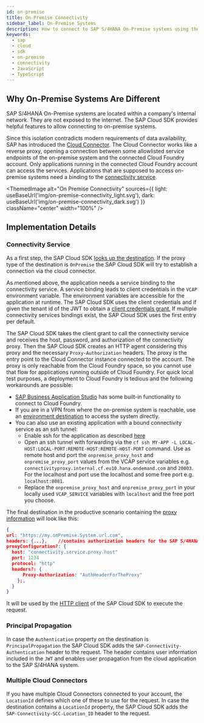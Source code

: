 ```yaml
---
id: on-premise
title: On-Premise Connectivity
sidebar_label: On-Premise Systems
description: How to connect to SAP S/4HANA On-Premise systems using the SAP Cloud SDK
keywords:
  - sap
  - cloud
  - sdk
  - on-premise
  - connectivity
  - JavaScript
  - TypeScript
---
```



## Why On-Premise Systems Are Different

SAP S/4HANA On-Premise systems are located within a company's internal network.
They are not exposed to the internet.
The SAP Cloud SDK provides helpful features to allow connecting to on-premise systems.

Since this isolation contradicts modern requirements of data availability, SAP has introduced the [Cloud Connector](https://help.sap.com/viewer/cca91383641e40ffbe03bdc78f00f681/Cloud/en-US/e6c7616abb5710148cfcf3e75d96d596.html?q=cloud%20connector).
The Cloud Connector works like a reverse proxy, opening a connection between some allowlisted service endpoints of the on-premise system and the connected Cloud Foundry account.
Only applications running in the connected Cloud Foundry account can access the services.
Applications that are supposed to access on-premise systems need a binding to the [connectivity service](https://www.cloudfoundry.org/the-foundry/sap-cloud-platform-service-connectivity/).

<!-- vale off -->

<ThemedImage
  alt="On Premise Connectivity"
  sources={{
    light: useBaseUrl('img/on-premise-connectivity_light.svg'),
    dark: useBaseUrl('img/on-premise-connectivity_dark.svg')
  }}
  className="center"
  width="100%"
/>

<!-- vale on -->

## Implementation Details

### Connectivity Service

As a first step, the SAP Cloud SDK [looks up the destination](./destination.mdx).
If the proxy type of the destination is `OnPremise` the SAP Cloud SDK will try to establish a connection via the cloud connector.

As mentioned above, the application needs a service binding to the connectivity service.
A service binding leads to client credentials in the `VCAP` environment variable.
The environment variables are accessible for the application at runtime.
The SAP Cloud SDK uses the client credentials and if given the tenant id of the JWT to obtain a [client credentials grant.](https://help.sap.com/viewer/8d8be6a74e4e49589a546c02ee193741/latest/en-US/f1eff1dd7907469491989b3a36e6a7c6.html)
If multiple connectivity services bindings exist, the SAP Cloud SDK uses the first entry per default.

The SAP Cloud SDK takes the client grant to call the connectivity service and receives the host, password, and authorization of the connectivity proxy.
Then the SAP Cloud SDK creates an HTTP agent considering this proxy and the necessary `Proxy-Authorization` headers.
The proxy is the entry point to the Cloud Connector instance connected to the account.
The proxy is only reachable from the Cloud Foundry space, so you cannot use that flow for applications running outside of Cloud Foundry.
For quick local test purposes, a deployment to Cloud Foundry is tedious and the following workarounds are possible:

- [SAP Business Application Studio](../../guides/bas-external-system.mdx) has some built-in functionality to connect to Cloud Foundry.
- If you are in a VPN from where the on-premise system is reachable, use an [environment destination](./destination.mdx) to access the system directly.
- You can also use an existing application with a bound connectivity service as an ssh tunnel:
  - Enable ssh for the application as described [here](https://docs.cloudfoundry.org/devguide/deploy-apps/ssh-apps.html)
  - Open an ssh tunnel with forwarding via the `cf ssh MY-APP -L LOCAL-HOST:LOCAL-PORT:REMOTE-HOST:REMOTE-HOST-PORT` command.
    Use as remote host and port the `onpremise_proxy_host` and `onpremise_proxy_port` values from the VCAP service variables e.g. `connectivityproxy.internal.cf.eu10.hana.ondemand.com` and `20003`.
    For the localhost and port use the localhost and some free port e.g. `localhost:8081`.
  - Replace the `onpremise_proxy_host` and `onpremise_proxy_port` in your locally used `VCAP_SERVICE` variables with `localhost` and the free port you choose.

The final destination in the productive scenario containing the [proxy information](./proxy.mdx) will look like this:

```JSON
{
url: "https://my.onPremise.System.url.com",
headers: {...},    //contains authorization headers for the SAP S/4HANA system
proxyConfiguration?: {
  host: "connectivity.service.proxy.host"
  port: 1234
  protocol: "http"
  headers?: {
      Proxy-Authorization: "AuthHeaderForTheProxy"
    };,
  }
}
```

It will be used by the [HTTP client](./generic-http-client.mdx) of the SAP Cloud SDK to execute the request.

### Principal Propagation

In case the `Authentication` property on the destination is `PrincipalPropagation` the SAP Cloud SDK adds the `SAP-Connectivity-Authentication` header to the request.
The header contains user information included in the `JWT` and enables user propagation from the cloud application to the SAP S/4HANA system.

### Multiple Cloud Connectors

If you have multiple Cloud Connectors connected to your account, the `LocationId` defines which one of these to use for the request.
In case the destination contains a `LocationId` property, the SAP Cloud SDK adds the `SAP-Connectivity-SCC-Location_ID` header to the request.

